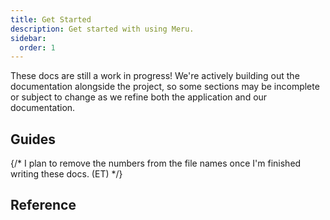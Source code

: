 ```yaml
---
title: Get Started
description: Get started with using Meru.
sidebar:
  order: 1
---
```



These docs are still a work in progress! We're actively building out the documentation alongside the project, so some sections may be incomplete or subject to change as we refine both the application and our documentation.

## Guides

{/* I plan to remove the numbers from the file names once I'm finished writing these docs. (ET) */}

<CardGrid>
  <LinkCard
    title="Keycloak"
    href="/guides/2-keycloak"
    description="Learn how to manage Meru users in Keycloak."
  />
  <LinkCard
    title="Entity Details"
    href="/guides/3-entity-details"
    description="Learn how to update details for entities."
  />
  <LinkCard
    title="Entity Orderings"
    href="/guides/4-entity-orderings"
    description="Learn how to update orderings for entities."
  />
  <LinkCard
    title="Entity Links"
    href="/guides/5-entity-links"
    description="Learn how to update links for entities."
  />
  <LinkCard
    title="Entity Access"
    href="/guides/6-entity-access"
    description="Learn how to update access to entities."
  />
  <LinkCard
    title="Users & Contributors"
    href="/guides/7-users-contributers"
    description="Learn how to manage users and contributors."
  />
  <LinkCard
    title="Harvesting"
    href="/guides/8-harvesting"
    description="An overview of Meru's harvesting interfaces."
  />
  <LinkCard
    title="Global Settings"
    href="/guides/9-global-settings"
    description="Learn how to edit global settings."
    />
</CardGrid>

## Reference

<CardGrid>
  <LinkCard
    title="Glossary"
    href="/reference/glossary"
    description="A list of glossary terms commonly used throughout this documentation."
  />
  <LinkCard
    title="Image Guide"
    href="/reference/glossary"
    description="Required and recommended sizes, formats, and compression rules for images."
  />
</CardGrid>
